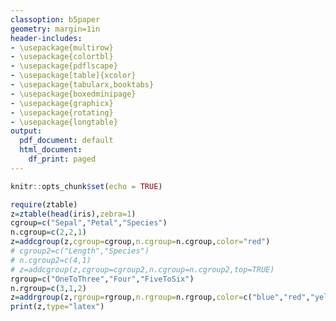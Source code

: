 ```yaml
---
classoption: b5paper
geometry: margin=1in
header-includes:
- \usepackage{multirow}
- \usepackage{colortbl}
- \usepackage{pdflscape}
- \usepackage[table]{xcolor}
- \usepackage{tabularx,booktabs}
- \usepackage{boxedminipage}
- \usepackage{graphicx}
- \usepackage{rotating}
- \usepackage{longtable}
output:
  pdf_document: default
  html_document:
    df_print: paged
---
```


```r
knitr::opts_chunk$set(echo = TRUE)
```

\begin{tabular}{l!{\color{green}\vrule}l}
    \arrayrulecolor{red}\hline
    test & test\\\arrayrulecolor{blue}\hline
\end{tabular}

\begin{table}[!hbtp]
\begin{center}
\begin{normalsize}
\color{black}
\begin{tabular}{!{\color{orange}\vrule}r!{\color{orange}\vrule}r!{\color{orange}\vrule}r!{\color{orange}\vrule}r!{\color{orange}\vrule}r!{\color{orange}\vrule}l!{\color{orange}\vrule}}
\arrayrulecolor{orange}
\hline
&Sepal.Length&Sepal.Width&Petal.Length&Petal.Width&Species\\ 
\hline
1&5.10&3.50&1.40&0.20&setosa\\ 
\hline
2&4.90&3.00&1.40&0.20&setosa\\ 
\hline
3&4.70&3.20&1.30&0.20&setosa\\ 
\hline
4&4.60&3.10&1.50&0.20&setosa\\ 
\hline
5&5.00&3.60&1.40&0.20&setosa\\ 
\hline
\end{tabular}
\end{normalsize}
\end{center}
\end{table}
\color{black}

\definecolor{platinum}{rgb}{0.9, 0.89, 0.89} 
\begin{table}[!hbtp]
\begin{center}
\begin{normalsize}
\color{black}
\begin{tabular}{!{\color{orange}\vrule}r!{\color{orange}\vrule}r!{\color{orange}\vrule}r!{\color{orange}\vrule}r!{\color{orange}\vrule}r!{\color{orange}\vrule}l!{\color{orange}\vrule}}
\arrayrulecolor{orange}
\hline
\cellcolor{platinum}&\cellcolor{platinum}\textbf{Sepal.Length}&\cellcolor{platinum}\textbf{Sepal.Width}&\cellcolor{platinum}\textbf{Petal.Length}&\cellcolor{platinum}\textbf{Petal.Width}&\cellcolor{platinum}\textbf{Species}\\
\hline
\rowcolor{red}1&5.10&3.50&1.40&0.20&setosa\\ 
\hline
\cellcolor{platinum}2&\cellcolor{platinum}4.90&\cellcolor{platinum}3.00&\cellcolor{platinum}1.40&\cellcolor{platinum}0.20&\cellcolor{platinum}setosa\\ 
\hline
3&4.70&3.20&1.30&0.20&setosa\\ 
\hline
\rowcolor{platinum}4&4.60&3.10&1.50&0.20&\color{red}setosa\\ 
\hline
5&5.00&3.60&1.40&0.20&setosa\\ 
\hline
\end{tabular}
\end{normalsize}
\end{center}
\end{table}
\color{black}

```r
require(ztable)
z=ztable(head(iris),zebra=1)
cgroup=c("Sepal","Petal","Species")
n.cgroup=c(2,2,1)
z=addcgroup(z,cgroup=cgroup,n.cgroup=n.cgroup,color="red")
# cgroup2=c("Length","Species")
# n.cgroup2=c(4,1)
# z=addcgroup(z,cgroup=cgroup2,n.cgroup=n.cgroup2,top=TRUE)
rgroup=c("OneToThree","Four","FiveToSix")
n.rgroup=c(3,1,2)
z=addrgroup(z,rgroup=rgroup,n.rgroup=n.rgroup,color=c("blue","red","yellow"))
print(z,type="latex")

```



